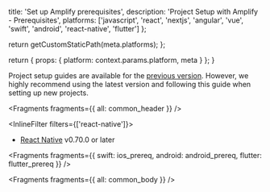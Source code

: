 
  title: 'Set up Amplify prerequisites',
  description: 'Project Setup with Amplify - Prerequisites',
  platforms: ['javascript', 'react', 'nextjs', 'angular', 'vue', 'swift', 'android', 'react-native', 'flutter']
};

  return getCustomStaticPath(meta.platforms);
};

  return {
    props: {
      platform: context.params.platform,
      meta
    }
  };
}

<Callout info>

Project setup guides are available for the [previous version](/[platform]/prev/start/project-setup/prerequisites/). However, we highly recommend using the latest version and following this guide when setting up new projects.

</Callout>


<Fragments fragments={{ all: common_header }} />


<InlineFilter filters={['react-native']}>

- [React Native](https://reactnative.dev/docs/next/environment-setup) v0.70.0 or later

</InlineFilter>

<Fragments
  fragments={{
    swift: ios_prereq,
    android: android_prereq,
    flutter: flutter_prereq
  }}
/>


<Fragments fragments={{ all: common_body }} />
